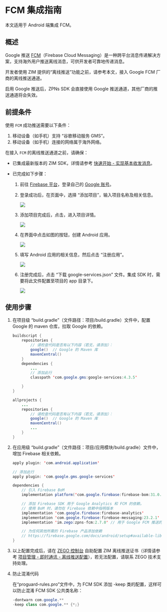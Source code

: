 # FCM 集成指南


<Note title="说明">
本文适用于 Android 端集成 FCM。
</Note>

## 概述

Google 推送 [FCM](https://firebase.google.com)（Firebase Cloud Messaging）是一种跨平台消息传递解决方案，支持海外用户推送离线消息，可供开发者可靠地传递消息。

开发者使用 ZIM 提供的“离线推送”功能之前，请参考本文，接入 Google FCM 厂商的离线推送通道。  

<Warning title="注意">
启用 Google 推送后，ZPNs SDK 会直接使用 Google 推送通道，其他厂商的推送通道将会失效。
</Warning>

## 前提条件

使用 `FCM` 成功推送需要以下条件：
 
1. 移动设备（如手机）支持 “谷歌移动服务 GMS”。
2. 移动设备（如手机）连接的网络属于海外网络。

在接入 `FCM` 的离线推送通道之前，请确保：

- 已集成最新版本的 ZIM SDK，详情请参考 [快速开始 - 实现基本收发消息](./../Send%20and%20receive%20messages.mdx)。
- 已完成如下步骤：

    1. 前往 [Firebase 平台](https://console.firebase.google.com/)，登录自己的 [Google 账号](https://support.google.com/accounts/answer/27441?hl=zh-Hans&ref_topic=3382296)。
    
    2. 登录成功后，在页面中，选择 “添加项目”，输入项目名称及相关信息。
    
        <Frame width="512" height="auto" caption=""><img src="https://storage.zego.im/sdk-doc/Pics/ZIM/Android/add_project.png" /></Frame>
    
    3. 添加项目完成后，点击，进入项目详情。

        <Frame width="512" height="auto" caption=""><img src="https://storage.zego.im/sdk-doc/Pics/ZIM/Android/project_info.png" /></Frame>

    4. 在界面中点击如图的按钮，创建 Android 应用。

        <Frame width="512" height="auto" caption=""><img src="https://storage.zego.im/sdk-doc/Pics/ZIM/Android/create_app.png" /></Frame>

    5. 填写 Android 应用的相关信息，然后点击 “注册应用”。

        <Frame width="512" height="auto" caption=""><img src="https://storage.zego.im/sdk-doc/Pics/ZIM/Android/add_app_info.png" /></Frame>

    6. 注册完成后，点击 “下载 google-services.json” 文件。集成 SDK 时，需要将此文件配置至项目的 app 目录下。

        <Frame width="512" height="auto" caption=""><img src="https://storage.zego.im/sdk-doc/Pics/ZIM/Android/download_google_json.png" /></Frame>
   
## 使用步骤

1. 在项目级 “build.gradle”（文件路径：项目/build.gradle）文件中，配置 Google 的 maven 仓库，拉取 Google 的依赖。

    ```java
    buildscript {
        repositories {
            // 请检查代码是否有以下内容（若无，请添加）：
            google()  // Google 的 Maven 库
            mavenCentral()
        }
        dependencies {
            ...
            // 添加此行
            classpath 'com.google.gms:google-services:4.3.5'

        }
    }

    allprojects {
        ...
        repositories {
            // 请检查代码是否有以下内容（若无，请添加）：
            google()  // Google 的 Maven 库
            mavenCentral()
            ...
        }
    }
    ```

2. 在应用级 “build.gradle”（文件路径：项目/应用模块/build.gradle）文件中，增加 Firebase 相关依赖。

    ```java
    apply plugin: 'com.android.application'

    // 添加此行
    apply plugin: 'com.google.gms.google-services'

    dependencies {
        // 引入 Firebase BoM
        implementation platform('com.google.firebase:firebase-bom:31.0.2')

        // 添加 Firebase SDK 用于 Google Analytics 和 FCM 的依赖。 
        // 使用 BoM 时，请勿在 Firebase 依赖中指明版本
        implementation 'com.google.firebase:firebase-analytics'
        implementation 'com.google.firebase:firebase-messaging:23.2.1' 
        implementation 'im.zego:zpns-fcm:2.7.0' // 用于 Google FCM 推送的 ZPNs 包

        // 为任何其他所需的 Firebase 产品添加依赖
        // https://firebase.google.com/docs/android/setup#available-libraries
    }
    ```
    
3. 以上配置完成后，请在 [ZEGO 控制台](https://console.zego.im/) 自助配置 ZIM 离线推送证书（详情请参考 [项目管理 - 即时通讯 - 离线推送配置](https://doc-zh.zego.im/article/16233)），若无法配置，请联系 ZEGO 技术支持处理。

4. 防止混淆代码

    在“proguard-rules.pro”文件中，为 FCM SDK 添加 -keep 类的配置，这样可以防止混淆 FCM SDK 公共类名称：

    ```java
    -dontwarn com.google.**
    -keep class com.google.** {*;}
    ```
